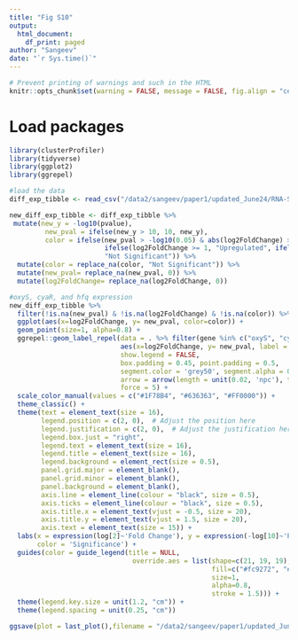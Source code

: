 ```yaml
---
title: "Fig S10"
output: 
  html_document:
    df_print: paged
author: "Sangeev"
date: "`r Sys.time()`"
---
```


<style type="text/css">
.main-container {
  max-width: 1500px;
  margin-left: auto;
  margin-right: auto;
}
</style>

```r
# Prevent printing of warnings and such in the HTML
knitr::opts_chunk$set(warning = FALSE, message = FALSE, fig.align = "center", eval = FALSE)
```

# Load packages
```r
library(clusterProfiler)
library(tidyverse)
library(ggplot2)
library(ggrepel)
```

```r
#load the data
diff_exp_tibble <- read_csv("/data2/sangeev/paper1/updated_June24/RNA-Seq/dataframe/RNA_seq_differentially_regulated.csv")
```

```r
new_diff_exp_tibble <- diff_exp_tibble %>%
 mutate(new_y = -log10(pvalue),
         new_pval = ifelse(new_y > 10, 10, new_y),
         color = ifelse(new_pval > -log10(0.05) & abs(log2FoldChange) >= 1, 
                        ifelse(log2FoldChange >= 1, "Upregulated", ifelse(log2FoldChange <= -1, "Downregulated", "Not Significant")), 
                        "Not Significant")) %>%
  mutate(color = replace_na(color, "Not Significant")) %>%
  mutate(new_pval= replace_na(new_pval, 0)) %>%
  mutate(log2FoldChange= replace_na(log2FoldChange, 0)) 
```


```r
#oxyS, cyaR, and hfq expression
new_diff_exp_tibble %>%
  filter(!is.na(new_pval) & !is.na(log2FoldChange) & !is.na(color)) %>%
  ggplot(aes(x=log2FoldChange, y= new_pval, color=color)) + 
  geom_point(size=1, alpha=0.8) +
  ggrepel::geom_label_repel(data = . %>% filter(gene %in% c("oxyS", "cyaR", "hfq")), 
                            aes(x=log2FoldChange, y= new_pval, label = gene, fontface = "italic", size=6), 
                            show.legend = FALSE,
                            box.padding = 0.45, point.padding = 0.5,
                            segment.color = 'grey50', segment.alpha = 0.6,
                            arrow = arrow(length = unit(0.02, 'npc'), type = 'closed'),
                            force = 5) +
  scale_color_manual(values = c("#1F78B4", "#636363", "#FF0000")) + 
  theme_classic() +
  theme(text = element_text(size = 16),
        legend.position = c(2, 0),  # Adjust the position here
        legend.justification = c(2, 0),  # Adjust the justification here
        legend.box.just = "right",
        legend.text = element_text(size = 16), 
        legend.title = element_text(size = 16),
        legend.background = element_rect(size = 0.5),
        panel.grid.major = element_blank(),
        panel.grid.minor = element_blank(),
        panel.background = element_blank(),
        axis.line = element_line(colour = "black", size = 0.5),
        axis.ticks = element_line(colour = "black", size = 0.5),
        axis.title.x = element_text(vjust = -0.5, size = 20),
        axis.title.y = element_text(vjust = 1.5, size = 20),
        axis.text = element_text(size = 15)) +
  labs(x = expression(log[2]~'Fold Change'), y = expression(-log[10]~'P-value'),
       color = 'Significance') +
  guides(color = guide_legend(title = NULL,
                               override.aes = list(shape=c(21, 19, 19), 
                                                   fill=c("#fc9272", "#000000", "#FF0000"),
                                                   size=1,
                                                   alpha=0.8,
                                                   stroke = 1.5))) +
  theme(legend.key.size = unit(1.2, "cm")) +
  theme(legend.spacing = unit(0.25, "cm"))

ggsave(plot = last_plot(),filename = "/data2/sangeev/paper1/updated_June24/figures/FigS10.png", dpi = 600, width = 6, height = 4)

```



